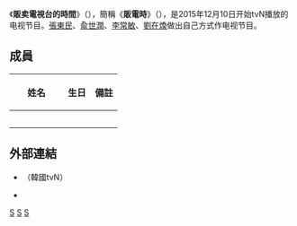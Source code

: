 {{unreferenced|time=2016-01-16T00:18:34+00:00}}
{{電視節目資訊框
| 名稱         = 販卖電視台的時間
| 原名         = {{lang|ko|방송국의 시간을 팝니다}}
| 圖片         = [[File:BangShiPop.jpg|280px]]
| 圖說         = 
| 類型         = [[綜藝|綜藝]]、[[真人實境秀|-{zh-hans:真人实境秀;zh-tw:真人實境秀;zh-hk:真人實境騷}-]]
| 主持         = {{ubl|[[張東民|張東民]]|[[兪世潤|兪世潤]]|[[李常敏|李常敏]]|{{link-ko|劉在煥|유재환}}}}
| 國家         = {{ROK}}
| 語言         = [[韓語|韓語]]
| 每集長       = 80分鐘
| 電視台       = [[TVN|tvN]]
| 視頻制式     = [[高畫質電視|HDTV]] [[1080i|1080i]]
| 音頻制式     = [[立體聲|立體聲]]
| 首播國家     = {{KOR}}
| 開始         = {{start date|2015|12|10}}
| 結束         = {{start date|2016|1|28}}
| 官方網站     = http://program.interest.me/tvn/bangshipop
| imdb_id      = 
| tv_com_id    = 
}}

《'''販卖電視台的時間'''》（{{lang-ko|'''방송국의 시간을 팝니다'''}}），簡稱《'''販電時'''》（{{lang-ko|'''방시팝'''}}），是2015年12月10日开始tvN播放的电视节目。[[張東民|張東民]]、[[兪世潤|兪世潤]]、[[李常敏|李常敏]]、[[劉在煥|劉在煥]]做出自己方式作电视节目。

== 成員 ==
{| class=wikitable
! width=80|姓名
! 生日
! 備註
|-
! {{ubl|[[張東民|張東民]]|<small>（장동민）</small>}}
| {{Birth date and age|1979|7|20}}
| 
|-
! {{ubl|[[兪世潤|兪世潤]]|<small>（유세윤）</small>}}
| {{Birth date and age|1980|9|12}}
| 
|-
! {{ubl|[[李常敏|李常敏]]|<small>（이상민）</small>}}
| {{Birth date and age|1973|6|24}}
| 
|-
! {{ubl|{{link-ko|劉在煥|유재환}}|<small>（유재환）</small>}}
| {{Birth date and age|1989|10|31}}
| 
|-
|}

== 外部連結 ==
* {{official|http://program.interest.me/tvn/bangshipop}}（韓國tvN）{{ko}}
* {{facebook|bangshipop}} {{ko}}

{{TvN}}
{{The Genius}}

[[Category:韓國綜藝節目|S]]
[[Category:TvN深夜節目|S]]
[[Category:真人秀節目|S]]